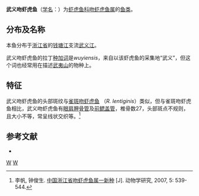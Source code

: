 {{Speciesbox
| taxon = Rhinogobius wuyiensis
| binomial_authority = Li & Zhong, 2007
}}

'''武义吻虾虎鱼'''（[[学名|学名]]：{{lang|la|'''''Rhinogobius wuyiensis'''''}}）为[[虾虎鱼科|虾虎鱼科]][[吻虾虎鱼属|吻虾虎鱼属]]的[[鱼类|鱼类]]。

==分布及名称==
本鱼分布于[[浙江省|浙江省]]的[[钱塘江|钱塘江]]支流[[武义江|武义江]]。

武义吻虾虎鱼的拉丁[[种加词|种加词]]是''wuyiensis''，来自以该虾虎鱼的采集地“武义”，但这个词也经常用在描述[[武夷山|武夷山]]的物种上。

==特征==
武义吻虾虎鱼的头部斑纹与[[雀斑吻虾虎鱼|雀斑吻虾虎鱼]] （''R. lentiginis''）类似，但与雀斑吻虾虎鱼相比，武义吻虾虎鱼有[[眼肩胛骨管|眼肩胛骨管]]及[[前鳃盖管|前鳃盖管]]，椎骨数27，头部斑点不规则，且大小不等，常呈线状交织等。<ref>李帆, 钟俊生. [http://www.bioline.org.br/pdf?zr07082 中国浙江省吻虾虎鱼属一新种] {{Wayback|url=http://www.bioline.org.br/pdf?zr07082 |date=20180514151059 }}[J]. 动物学研究, 2007, 5: 539-544.</ref>

== 参考文献 ==
{{reflist}}
*{{FishBase_species|genus=Rhinogobius|species=wuyiensis|year=2017|month=3}}

{{Taxonbar}}
[[Category:吻鰕虎魚屬|W]]
[[Category:_2007年描述的鱼类|W]]